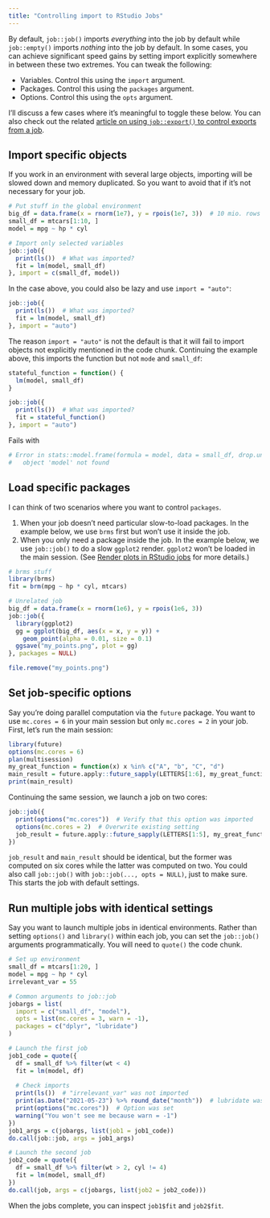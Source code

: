 ```yaml
---
title: "Controlling import to RStudio Jobs"
---
```


By default, `job::job()` imports *everything* into the job by default while `job::empty()` imports *nothing* into the job by default. In some cases, you can achieve significant speed gains by setting import explicitly somewhere in between these two extremes. You can tweak the following:

 * Variables. Control this using the `import` argument.
 * Packages. Control this using the `packages` argument.
 * Options. Control this using the `opts` argument.

I'll discuss a few cases where it's meaningful to toggle these below. You can also check out the related [article on using `job::export()` to control exports from a job](../articles/export.html).


## Import specific objects
If you work in an environment with several large objects, importing will be slowed down and memory duplicated. So you want to avoid that if it's not necessary for your job.

```r
# Put stuff in the global environment
big_df = data.frame(x = rnorm(1e7), y = rpois(1e7, 3))  # 10 mio. rows
small_df = mtcars[1:10, ]
model = mpg ~ hp * cyl

# Import only selected variables
job::job({
  print(ls())  # What was imported?
  fit = lm(model, small_df)
}, import = c(small_df, model))
```
In the case above, you could also be lazy and use `import = "auto"`:

```r
job::job({
  print(ls())  # What was imported?
  fit = lm(model, small_df)
}, import = "auto")
```

The reason `import = "auto"` is not the default is that it will fail to import objects not explicitly mentioned in the code chunk. Continuing the example above, this imports the function but not `mode` and `small_df`:

```r
stateful_function = function() {
  lm(model, small_df)
}

job::job({
  print(ls())  # What was imported?
  fit = stateful_function()
}, import = "auto")
```
Fails with
```r
# Error in stats::model.frame(formula = model, data = small_df, drop.unused.levels = TRUE) : 
#   object 'model' not found
```




## Load specific packages
I can think of two scenarios where you want to control `packages`.

1. When your job doesn't need particular slow-to-load packages. In the example below, we use `brms` first but won't use it inside the job.
2. When you only need a package inside the job. In the example below, we use `job::job()` to do a slow `ggplot2` render. `ggplot2` won't be loaded in the main session. (See [Render plots in RStudio jobs](../articles/plots.html) for more details.)

```r
# brms stuff
library(brms)
fit = brm(mpg ~ hp * cyl, mtcars)

# Unrelated job
big_df = data.frame(x = rnorm(1e6), y = rpois(1e6, 3))
job::job({
  library(ggplot2)
  gg = ggplot(big_df, aes(x = x, y = y)) + 
    geom_point(alpha = 0.01, size = 0.1)
  ggsave("my_points.png", plot = gg)
}, packages = NULL)
```
```r
file.remove("my_points.png")
```


## Set job-specific options
Say you're doing parallel computation via the `future` package. You want to use `mc.cores = 6` in your main session but only `mc.cores = 2` in your job. First, let's run the main session:

```r
library(future)
options(mc.cores = 6)
plan(multisession)
my_great_function = function(x) x %in% c("A", "b", "C", "d")
main_result = future.apply::future_sapply(LETTERS[1:6], my_great_function)
print(main_result)
```

Continuing the same session, we launch a job on two cores:
```r
job::job({
  print(options("mc.cores"))  # Verify that this option was imported
  options(mc.cores = 2)  # Overwrite existing setting
  job_result = future.apply::future_sapply(LETTERS[1:5], my_great_function)
})
```
`job_result` and `main_result` should be identical, but the former was computed on six cores while the latter was computed on two. You could also call `job::job()` with `job::job(..., opts = NULL)`, just to make sure. This starts the job with default settings.


## Run multiple jobs with identical settings
Say you want to launch multiple jobs in identical environments. Rather than setting `options()` and `library()` within each job, you can set the `job::job()` arguments programmatically. You will need to `quote()` the code chunk.

```r
# Set up environment
small_df = mtcars[1:20, ]
model = mpg ~ hp * cyl
irrelevant_var = 55

# Common arguments to job::job
jobargs = list(
  import = c("small_df", "model"),
  opts = list(mc.cores = 3, warn = -1),
  packages = c("dplyr", "lubridate")
)

# Launch the first job
job1_code = quote({
  df = small_df %>% filter(wt < 4)
  fit = lm(model, df)
  
  # Check imports
  print(ls())  # "irrelevant_var" was not imported
  print(as.Date("2021-05-23") %>% round_date("month"))  # lubridate was attached
  print(options("mc.cores"))  # Option was set
  warning("You won't see me because warn = -1")
})
job1_args = c(jobargs, list(job1 = job1_code))
do.call(job::job, args = job1_args)

# Launch the second job
job2_code = quote({
  df = small_df %>% filter(wt > 2, cyl != 4)
  fit = lm(model, small_df)
})
do.call(job, args = c(jobargs, list(job2 = job2_code)))
```

When the jobs complete, you can inspect `job1$fit` and `job2$fit`.
